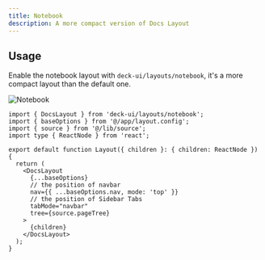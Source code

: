 ```yaml
---
title: Notebook
description: A more compact version of Docs Layout
---
```


## Usage

Enable the notebook layout with `deck-ui/layouts/notebook`, it's a more compact layout than the default one.

![Notebook](/docs/notebook.png)

```tsx title="layout.tsx"
import { DocsLayout } from 'deck-ui/layouts/notebook';
import { baseOptions } from '@/app/layout.config';
import { source } from '@/lib/source';
import type { ReactNode } from 'react';

export default function Layout({ children }: { children: ReactNode }) {
  return (
    <DocsLayout
      {...baseOptions}
      // the position of navbar
      nav={{ ...baseOptions.nav, mode: 'top' }}
      // the position of Sidebar Tabs
      tabMode="navbar"
      tree={source.pageTree}
    >
      {children}
    </DocsLayout>
  );
}
```
